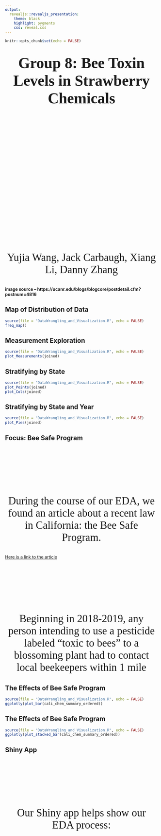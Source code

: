 ```yaml
---
output: 
  revealjs::revealjs_presentation:
    theme: black
    highlight: pygments 
    css: reveal.css
---
```


```r
knitr::opts_chunk$set(echo = FALSE)
```

<section data-background-opacity=0.2
         data-background-image="Strawberry-Bee.jpg">
   <h1 style="margin-top:35px;text-align:center;color=black;font-family:verdana;font-size:50px;">
Group 8: Bee Toxin Levels in Strawberry Chemicals</h1>

<p style="margin-top:475px;text-align:center;font-family:verdana;font-size:35px;color=black">Yujia Wang, Jack Carbaugh, Xiang Li, Danny Zhang</p>

#### image source --  https://ucanr.edu/blogs/blogcore/postdetail.cfm?postnum=4816

</section>

## Map of Distribution of Data

```r
source(file = "DataWrangling_and_Visualization.R", echo = FALSE)
freq_map()
```

## Measurement Exploration

```r
source(file = "DataWrangling_and_Visualization.R", echo = FALSE)
plot_Measurements(joined)
```

## Stratifying by State

```r
source(file = "DataWrangling_and_Visualization.R", echo = FALSE)
plot_Points(joined)
plot_Cols(joined)
```

## Stratifying by State and Year

```r
source(file = "DataWrangling_and_Visualization.R", echo = FALSE)
plot_Pies(joined)
```

## Focus: Bee Safe Program
<p style="margin-top:175px;text-align:center;font-family:verdana;font-size:35px;color=black"> During the course of our EDA, we found an article about a recent law in California: the Bee Safe Program.  </p>
[Here is a link to the article](https://lao.ca.gov/Publications/Report/3793)

<p style="margin-top:175px;text-align:center;font-family:verdana;font-size:35px;color=black"> Beginning in 2018-2019, any person intending to use a pesticide labeled "toxic to bees" to a blossoming plant had to contact local beekeepers within 1 mile</p>


## The Effects of Bee Safe Program

```r
source(file = "DataWrangling_and_Visualization.R", echo = FALSE)
ggplotly(plot_bar(cali_chem_summary_ordered))

```

## The Effects of Bee Safe Program
```r
source(file = "DataWrangling_and_Visualization.R", echo = FALSE)
ggplotly(plot_stacked_bar(cali_chem_summary_ordered))
```


## Shiny App
<p style="margin-top:175px;text-align:center;font-family:verdana;font-size:35px;color=black"> Our Shiny app helps show our EDA process: </p>





